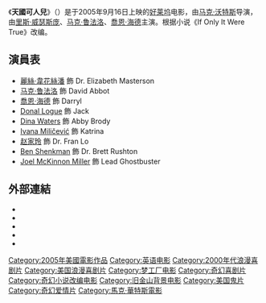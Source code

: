 {{noteTA
|T=zh-cn:宛如天堂;zh-hk:天國可人兒;zh-tw:出竅情人
|G1=Show
|1=zh-cn:宛如天堂;zh-hk:天國可人兒;zh-tw:出竅情人
}}
{{Infobox Film
| name               = 天國可人兒
| original_name      = Just Like Heaven
| image              = Just like heaven poster.jpg
| cn_image           = 
| hk_image           = 
| tw_image           = 
| caption            = 
| director           = [[马克·沃特斯|马克·沃特斯]]
| executive_producer =
| producer           = 沃尔特·F·帕克斯、劳里·麦克唐纳
| writer             = 马克·利维（原著作者）、皮特·托兰、莱斯利·迪克森
| screenplay         = 
| story              = 
| based on            = 
| narrator           = 
| production_supervisor = 
| starring           = [[里斯·威瑟斯庞|里斯·威瑟斯庞]]、[[马克·鲁法洛|马克·鲁法洛]]、[[喬恩·海德|喬恩·海德]]
| music              = [[罗尔夫·肯特|罗尔夫·肯特]]
| maintheme          =
| opentheme          =
| endtheme           =
| cinematography     = 
| editing            = 
| studio             = [[梦工厂|梦工厂]]
| distributor        = 梦工厂
| released           = {{flagicon|USA}} 2005年9月16日<br>{{flagicon|SGP}} 2005年11月10日<br>{{flagicon|HKG}} 2005年11月24日<br>{{flagicon|TWN}} 2005年12月2日
| sec-title          = 
| rate               = 
| runtime            = 
| country            = {{美国}}
| language           = 英语
| imdb_id            = 
| amg_id             = 
| budget             = 
| gross              = 
| preceded_by        = 
| followed_by        = 
| cn_name            = 宛如天堂
| hk_name            = 天國可人兒
| tw_name            = 出竅情人
}}
《'''天國可人兒'''》（{{lang-en|Just Like Heaven}}）是于2005年9月16日上映的[[好莱坞|好莱坞]]电影，由[[马克·沃特斯|马克·沃特斯]]导演，由[[里斯·威瑟斯庞|里斯·威瑟斯庞]]、[[马克·鲁法洛|马克·鲁法洛]]、[[喬恩·海德|喬恩·海德]]主演。根据小说《If Only It Were True》改编。

==演員表==
* [[麗絲·韋花絲潘|麗絲·韋花絲潘]] 飾 Dr. Elizabeth Masterson
* [[马克·鲁法洛|马克·鲁法洛]] 飾 David Abbot
* [[喬恩·海德|喬恩·海德]] 飾 Darryl
* [[Donal_Logue|Donal Logue]] 飾 Jack
* [[Dina_Waters|Dina Waters]] 飾 Abby Brody
* [[Ivana_Miličević|Ivana Miličević]] 飾 Katrina
* [[赵家玲|赵家玲]] 飾 Dr. Fran Lo
* [[Ben_Shenkman|Ben Shenkman]] 飾 Dr. Brett Rushton
* [[Joel_McKinnon_Miller|Joel McKinnon Miller]] 飾 Lead Ghostbuster

==外部連結==
* {{IMDb title|0425123|Just Like Heaven}}
* {{Amg movie|319730|Just Like Heaven}}
* {{Rotten-tomatoes|just_like_heaven|Just Like Heaven}}
* {{Mojo title|justlikeheaven|Just Like Heaven}}
* {{Metacritic film|just-like-heaven|Just Like Heaven}}

{{馬克·華特斯}}
{{DEFAULTSORT:Just Like Heaven}}
[[Category:2005年美國電影作品|Category:2005年美國電影作品]]
[[Category:英语电影|Category:英语电影]]
[[Category:2000年代浪漫喜剧片|Category:2000年代浪漫喜剧片]]
[[Category:美国浪漫喜剧片|Category:美国浪漫喜剧片]]
[[Category:梦工厂电影|Category:梦工厂电影]]
[[Category:奇幻喜剧片|Category:奇幻喜剧片]]
[[Category:奇幻小说改编电影|Category:奇幻小说改编电影]]
[[Category:旧金山背景电影|Category:旧金山背景电影]]
[[Category:美国鬼片|Category:美国鬼片]]
[[Category:奇幻爱情片|Category:奇幻爱情片]]
[[Category:馬克·華特斯電影|Category:馬克·華特斯電影]]